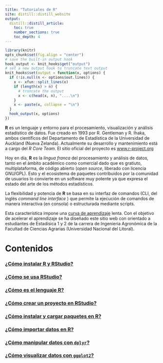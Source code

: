 ```yaml
---
title: "Tutoriales de R"
site: distill::distill_website
output: 
  distill::distill_article:
    toc: true
    number_sections: true
    toc_depth: 4
---
```


```r
library(knitr)
opts_chunk$set(fig.align = "center")
# save the built-in output hook
hook_output <- knit_hooks$get("output")
# set a new output hook to truncate text output
knit_hooks$set(output = function(x, options) {
  if (!is.null(n <- options$out.lines)) {
    x <- xfun::split_lines(x)
    if (length(x) > n) {
      # truncate the output
      x <- c(head(x, n), "....\n")
    }
    x <- paste(x, collapse = "\n")
  }
  hook_output(x, options)
})
```



**R** es un lenguaje y entorno para el procesamiento, visualización y análisis estadístico de datos. Fue creado en 1993 por R. Gentleman y R. Ihaka, ambos científicos del Departamento de Estadística de la Universidad de Auckland (Nueva Zelanda). Actualmente su desarrollo y mantenimiento está a cargo del _R Core Team_. El sitio oficial del proyecto es [www.r-project.org](www.r-project.org)


Hoy en día, **R** es la _lingua franca_ del procesamiento y análisis de datos, tanto en el ámbito académico como comercial dado que es gratiuto, multiplataforma, de código abierto (_open source_, liberado con licencia GNU/GPL). Esto y el ecosistema de paquetes contribuidos por la comunidad de usuarios lo convierte en un software muy potente ya que expresa el estado del arte de los métodos estadísticos. 

La flexibilidad y potencia de **R** se basa en su interfaz de comandos (CLI, del inglés _command line interface_ ) que permite la ejecución de comandos de manera interactiva (en consola) o estructurada mediante scripts. 



Esta característica impone una [curva de aprendizaje](https://es.wikipedia.org/wiki/Curva_de_aprendizaje) lenta. Con el objetivo de acelerar el aprendizaje se ha diseñado este sitio web con orientado a estudiantes de Estadísica 1 y 2 de la carrera de Ingenieria Agronómica de la Facultad de Ciencias Agrarias (Universidad Nacional del Litoral).

# Contenidos

### [¿Cómo instalar R y RStudio?](https://estadistica-fca.github.io/tutoriales_R/como_instalar_R_Rstudio.html)
### [¿Cómo se usa RStudio?](https://estadistica-fca.github.io/tutoriales_R/primera_sesion.html)
### [¿Cómo es el lenguaje R?](https://estadistica-fca.github.io/tutoriales_R/R_basico.html)
### [¿Cómo crear un proyecto en RStudio?](https://estadistica-fca.github.io/tutoriales_R/como_crear_proyecto_rstudio.html)
### [¿Cómo instalar y cargar paquetes en R?](https://estadistica-fca.github.io/tutoriales_R/como_instalar_y_cargar_paquetes.html)
### [¿Cómo importar datos en R?](https://estadistica-fca.github.io/tutoriales_R/como_importar_datos_en_R.html)
### [¿Cómo manipular datos con `dplyr`?](https://estadistica-fca.github.io/tutoriales_R/introduccion_a_dplyr.html)
### [¿Cómo visualizar datos con `ggplot2`?](https://estadistica-fca.github.io/tutoriales_R/introduccion_a_ggplot2.html)



